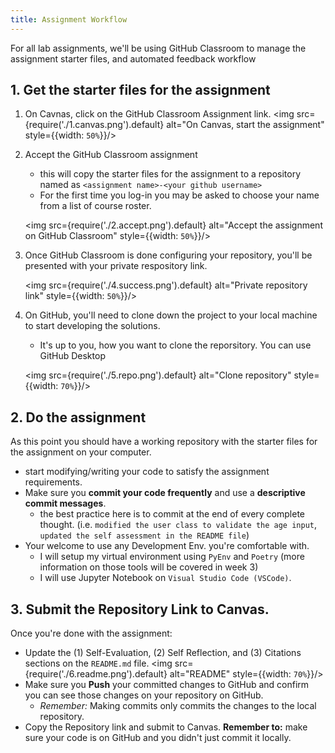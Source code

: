 ```yaml
---
title: Assignment Workflow
---
```


For all lab assignments, we'll be using GitHub Classroom to manage the assignment starter files, and automated feedback workflow
## 1. Get the starter files for the assignment

1. On Cavnas, click on the GitHub Classroom Assignment link.
  <img src={require('./1.canvas.png').default} alt="On Canvas, start the assignment" style={{width: `50%`}}/>
2. Accept the GitHub Classroom assignment
    * this will copy the starter files for the assignment to a repository named as `<assignment name>-<your github username>`
    * For the first time you log-in you may be asked to choose your name from a list of course roster.

    <img src={require('./2.accept.png').default} alt="Accept the assignment on GitHub Classroom" style={{width: `50%`}}/>

3. Once GitHub Classroom is done configuring your repository, you'll be presented with your private respository link.

    <img src={require('./4.success.png').default} alt="Private repository link" style={{width: `50%`}}/>

4. On GitHub, you'll need to clone down the project to your local machine to start developing the solutions.
    - It's up to you, how you want to clone the reporsitory. You can use GitHub Desktop
  
    <img src={require('./5.repo.png').default} alt="Clone repository" style={{width: `70%`}}/>


## 2. Do the assignment
As this point you should have a working repository with the starter files for the assignment on your computer.

- start modifying/writing your code to satisfy the assignment requirements.
- Make sure you **commit your code frequently** and use a **descriptive commit messages**.
  - the best practice here is to commit at the end of every complete thought. (i.e. `modified the user class to validate the age input`, `updated the self assessment in the README file`)
- Your welcome to use any Development Env. you're comfortable with.
  - I will setup my virtual environment using `PyEnv` and `Poetry` (more information on those tools will be covered in week 3)
  - I will use Jupyter Notebook on `Visual Studio Code (VSCode)`.

## 3. Submit the Repository Link to Canvas.
Once you're done with the assignment:
- Update the (1) Self-Evaluation, (2) Self Reflection, and (3) Citations sections on the `README.md` file.
    <img src={require('./6.readme.png').default} alt="README" style={{width: `70%`}}/>
- Make sure you **Push** your committed changes to GitHub and confirm you can see those changes on your repository on GitHub.
  - *Remember:* Making commits only commits the changes to the local repository. 
- Copy the Repository link and submit to Canvas.
**Remember to:** make sure your code is on GitHub and you didn't just commit it locally.